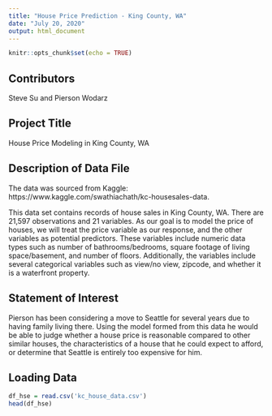 ---
title: "House Price Prediction - King County, WA"
date: "July 20, 2020"
output: html_document
---

```{r setup, include=FALSE}
knitr::opts_chunk$set(echo = TRUE)
```

## Contributors
Steve Su and Pierson Wodarz

## Project Title
House Price Modeling in King County, WA

## Description of Data File
The data was sourced from Kaggle: https://www.kaggle.com/swathiachath/kc-housesales-data. 

This data set contains records of house sales in King County, WA. There are 21,597 observations and 21 variables. As our goal is to model the price of houses, we will treat the price variable as our response, and the other variables as potential predictors. These variables include numeric data types such as number of bathrooms/bedrooms, square footage of living space/basement, and number of floors. Additionally, the variables include several categorical variables such as view/no view, zipcode, and whether it is a waterfront property. 

## Statement of Interest

Pierson has been considering a move to Seattle for several years due to having family living there. Using the model formed from this data he would be able to judge whether a house price is reasonable compared to other similar houses, the characteristics of a house that he could expect to afford, or determine that Seattle is entirely too expensive for him.   

## Loading Data

```{r}
df_hse = read.csv('kc_house_data.csv')
head(df_hse)
```

